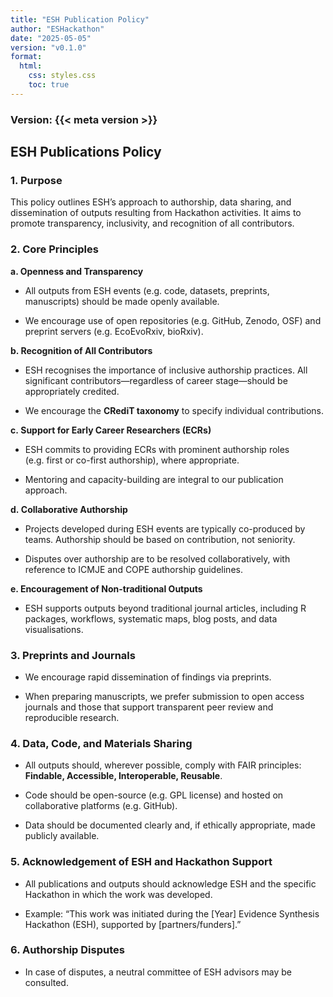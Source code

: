 ```yaml
---
title: "ESH Publication Policy"
author: "ESHackathon"
date: "2025-05-05"
version: "v0.1.0"
format:
  html:
    css: styles.css
    toc: true
---
```


### Version: {{< meta version >}}

## **ESH Publications Policy**

### **1. Purpose**

This policy outlines ESH’s approach to authorship, data sharing, and dissemination of outputs resulting from Hackathon activities. It aims to promote transparency, inclusivity, and recognition of all contributors.

### **2. Core Principles**

**a. Openness and Transparency**

-   All outputs from ESH events (e.g. code, datasets, preprints, manuscripts) should be made openly available.

-   We encourage use of open repositories (e.g. GitHub, Zenodo, OSF) and preprint servers (e.g. EcoEvoRxiv, bioRxiv).\

**b. Recognition of All Contributors**

-   ESH recognises the importance of inclusive authorship practices. All significant contributors—regardless of career stage—should be appropriately credited.

-   We encourage the **CRediT taxonomy** to specify individual contributions.

**c. Support for Early Career Researchers (ECRs)**

-   ESH commits to providing ECRs with prominent authorship roles (e.g. first or co-first authorship), where appropriate.

-   Mentoring and capacity-building are integral to our publication approach.

**d. Collaborative Authorship**

-   Projects developed during ESH events are typically co-produced by teams. Authorship should be based on contribution, not seniority.

-   Disputes over authorship are to be resolved collaboratively, with reference to ICMJE and COPE authorship guidelines.

**e. Encouragement of Non-traditional Outputs**

-   ESH supports outputs beyond traditional journal articles, including R packages, workflows, systematic maps, blog posts, and data visualisations.

### **3. Preprints and Journals**

-   We encourage rapid dissemination of findings via preprints.

-   When preparing manuscripts, we prefer submission to open access journals and those that support transparent peer review and reproducible research.

### **4. Data, Code, and Materials Sharing**

-   All outputs should, wherever possible, comply with FAIR principles: **Findable, Accessible, Interoperable, Reusable**.

-   Code should be open-source (e.g. GPL license) and hosted on collaborative platforms (e.g. GitHub).

-   Data should be documented clearly and, if ethically appropriate, made publicly available.\

### **5. Acknowledgement of ESH and Hackathon Support**

-   All publications and outputs should acknowledge ESH and the specific Hackathon in which the work was developed.

-   Example: “This work was initiated during the \[Year\] Evidence Synthesis Hackathon (ESH), supported by \[partners/funders\].”\

### **6. Authorship Disputes**

-   In case of disputes, a neutral committee of ESH advisors may be consulted.
